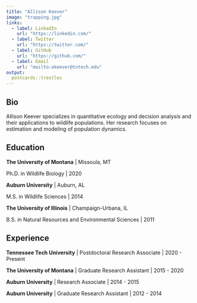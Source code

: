 ```yaml
---
title: "Allison Keever"
image: "trapping.jpg"
links:
  - label: LinkedIn
    url: "https://linkedin.com/"
  - label: Twitter
    url: "https://twitter.com/"
  - label: GitHub
    url: "https://github.com/"
  - label: Email
    url: "mailto:akeever@tntech.edu"
output:
  postcards::trestles
---
```

 
## Bio

Allison Keever specializes in quantitative ecology and decision analysis and their applications to wildlife populations. Her research focuses on estimation and modeling of population dynamics.

## Education

**The University of Montana** | Missoula, MT

Ph.D. in Wildlife Biology | 2020  

**Auburn University** | Auburn, AL

M.S. in Wildlife Sciences | 2014  

**The University of Illinois** | Champaign-Urbana, IL

B.S. in Natural Resources and Environmental Sciences | 2011

## Experience

**Tennessee Tech University** | Postdoctoral Research Associate | 2020 - Present  

**The University of Montana** | Graduate Research Assistant | 2015 - 2020  

**Auburn University** | Research Associate | 2014 - 2015  

**Auburn University** | Graduate Research Assistant | 2012 - 2014


